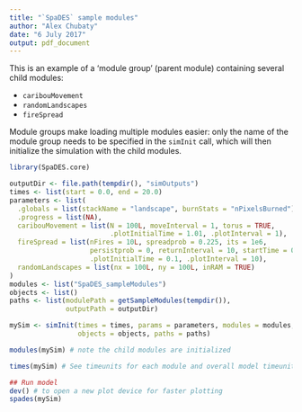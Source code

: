 ```yaml
---
title: "`SpaDES` sample modules"
author: "Alex Chubaty"
date: "6 July 2017"
output: pdf_document
---
```


This is an example of a 'module group' (parent module) containing several child modules:

- `caribouMovement`
- `randomLandscapes`
- `fireSpread`

Module groups make loading multiple modules easier: only the name of the module group needs to be specified in the `simInit` call, which will then initialize the simulation with the child modules.

```r
library(SpaDES.core)

outputDir <- file.path(tempdir(), "simOutputs")
times <- list(start = 0.0, end = 20.0)
parameters <- list(
  .globals = list(stackName = "landscape", burnStats = "nPixelsBurned"),
  .progress = list(NA),
  caribouMovement = list(N = 100L, moveInterval = 1, torus = TRUE,
                         .plotInitialTime = 1.01, .plotInterval = 1),
  fireSpread = list(nFires = 10L, spreadprob = 0.225, its = 1e6,
                    persistprob = 0, returnInterval = 10, startTime = 0,
                    .plotInitialTime = 0.1, .plotInterval = 10),
  randomLandscapes = list(nx = 100L, ny = 100L, inRAM = TRUE)
)
modules <- list("SpaDES_sampleModules")
objects <- list()
paths <- list(modulePath = getSampleModules(tempdir()),
              outputPath = outputDir)

mySim <- simInit(times = times, params = parameters, modules = modules,
                 objects = objects, paths = paths)

modules(mySim) # note the child modules are initialized

times(mySim) # See timeunits for each module and overall model timeunit

## Run model
dev() # to open a new plot device for faster plotting
spades(mySim)
```
